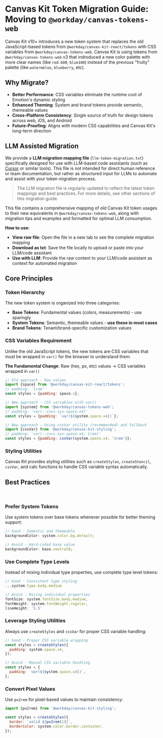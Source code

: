 
<Meta title="Guides/Tokens Migration/Overview" />

# Canvas Kit Token Migration Guide: Moving to `@workday/canvas-tokens-web`

Canvas Kit v10+ introduces a new token system that replaces the old JavaScript-based tokens from
`@workday/canvas-kit-react/tokens` with CSS variables from `@workday/canvas-tokens-web`. Canvas Kit
is using tokens from `@workday/canvas-tokens-web` v3 that indroduced a new color palette with more
clear names (like `red.600`, `blue100`) instead of the previous "fruity" palette (like `watermelon`,
`blueberry`, etc).

## Why Migrate?

- **Better Performance**: CSS variables eliminate the runtime cost of Emotion's dynamic styling
- **Enhanced Theming**: System and brand tokens provide semantic, themeable values
- **Cross-Platform Consistency**: Single source of truth for design tokens across web, iOS, and
  Android
- **Future-Proofing**: Aligns with modern CSS capabilities and Canvas Kit's long-term direction

## LLM Assisted Migration <StorybookStatusIndicator type="ai" />

We provide a **LLM migration mapping file** (`llm-token-migration.txt`) specifically designed for
use with LLM-based code assistants (such as [Cursor](https://www.cursor.so/) or similar tools). This
file is not intended for direct human reference or team documentation, but rather as structured
input for LLMs to automate and assist with your token migration process.

> The LLM migration file is regularly updated to reflect the latest token mappings and best
> practices. For more details, see other sections of this migration guide.

This file contains a comprehensive mapping of old Canvas Kit token usages to their new equivalents
in `@workday/canvas-tokens-web`, along with migration tips and examples and formatted for optimal
LLM consumption.

**How to use:**

- **View raw file**: Open the file in a new tab to see the complete migration mapping
- **Download as txt**: Save the file locally to upload or paste into your LLM/code assistant
- **Use with LLM**: Provide the raw content to your LLM/code assistant as context for automated
  migration

<DownloadLLMFile
  rawFileDir="https://raw.githubusercontent.com/Workday/canvas-kit/master/modules/docs/llm-txt/llm-token-migration-14.0.0.txt"
  filenames="llm-token-migration-14.0.0.txt"
/>

## Core Principles

### Token Hierarchy

The new token system is organized into three categories:

- **Base Tokens**: Fundamental values (colors, measurements) - use sparingly
- **System Tokens**: Semantic, themeable values - **use these in most cases**
- **Brand Tokens**: Tenant/brand-specific customization values

### CSS Variables Requirement

Unlike the old JavaScript tokens, the new tokens are CSS variables that must be wrapped in `var()`
for the browser to understand them.

**The Fundamental Change**: Raw (hex, px, etc) values → CSS variables wrapped in `var()`

```javascript
// Old approach - Raw values
import {space} from '@workday/canvas-kit-react/tokens';
// padding: '1rem'
const styles = {padding: space.s};

// New approach - CSS variables with var()
import {system} from '@workday/canvas-tokens-web';
// padding: 'var(--cnvs-sys-space-x4)'
const styles = {padding: `var(${system.space.x4})`};

// New approach - Using cssVar utility (recommended) and fallback
import {cssVar} from '@workday/canvas-kit-styling';
// padding: 'var(--cnvs-sys-space-x4, 1rem)'
const styles = {padding: cssVar(system.space.x4, '1rem')};
```

### Styling Utilities

Canvas Kit provides styling utilities such as `createStyles`, `createStencil`, `cssVar`, and calc
functions to handle CSS variable syntax automatically.

<StorybookInformationHighlight
  title="Why use styling utilities?"
  description="Styling utilities automatically wrap tokens in <code>var()</code> and provide fallbacks for better browser support. They also ensure consistent token usage across your components."
  link="/?path=/docs/styling-getting-started-overview--docs"
  linkText="Learn more about styling utilities"
/>

## Best Practices

<br />

### Prefer System Tokens

Use system tokens over base tokens whenever possible for better theming support:

```javascript
// Good - Semantic and themeable
backgroundColor: system.color.bg.default;

// Avoid - Hard-coded base value
backgroundColor: base.neutral0;
```

### Use Complete Type Levels

Instead of mixing individual type properties, use complete type level tokens:

```javascript
// Good - Consistent type styling
...system.type.body.medium

// Avoid - Mixing individual properties
fontSize: system.fontSize.body.medium,
fontWeight: system.fontWeight.regular,
lineHeight: '1.5'
```

### Leverage Styling Utilities

Always use `createStyles` and `cssVar` for proper CSS variable handling:

```javascript
// Good - Proper CSS variable wrapping
const styles = createStyles({
  padding: system.space.x4,
});

// Avoid - Manual CSS variable handling
const styles = {
  padding: `var(${system.space.x4})`,
};
```

### Convert Pixel Values

Use `px2rem` for pixel-based values to maintain consistency:

```javascript
import {px2rem} from '@workday/canvas-kit-styling';

const styles = createStyles({
  border: `solid ${px2rem(1)}`,
  borderColor: system.color.border.container,
});
```
